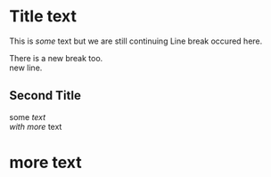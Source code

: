 # Title text

This is *some* text
but we are still continuing
Line break occured here.

There is a new break too.\
new line.

## Second Title

some *text\
with more* text

# more text

